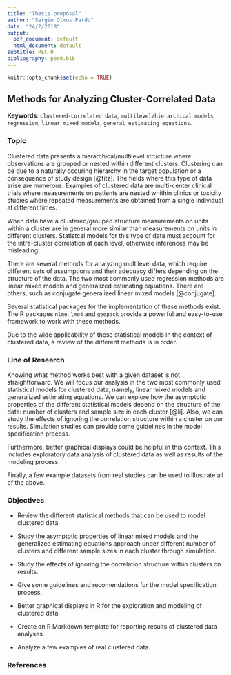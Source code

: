 ```yaml
---
title: "Thesis proposal"
author: "Sergio Olmos Pardo"
date: "24/2/2018"
output:
  pdf_document: default
  html_document: default
subtitle: PEC 0
bibliography: pec0.bib
---
```


```r
knitr::opts_chunk$set(echo = TRUE)
```

## Methods for Analyzing Cluster-Correlated Data

**Keywords**: `clustered-correlated data`, `multilevel/hierarchical models`, `regression`, `linear mixed models`, `general estimating equations`.


### Topic

Clustered data presents a hierarchical/multilevel structure where observations are grouped or nested within different clusters. Clustering can be due to a naturally occuring hierarchy in the target population or a consequence of study design [@fitz]. The fields where this type of data arise are numerous. Examples of clustered data are multi-center clinical trials where measurements on patients are nested whithin clinics or toxicity studies where repeated measurements are obtained from a single individual at different times.

When data have a clustered/grouped structure measurements on units within a cluster are in general more similar than measurements on units in different clusters. Statistcal models for this type of data must account for the intra-cluster correlation at each level, otherwise inferences may be misleading.

There are several methods for analyzing multilevel data, which require different sets of assumptions and their adecuacy differs depending on the structure of the data. The two most commonly used regression methods are linear mixed models and generalized estimating equations. There are others, such as conjugate generalized linear mixed models [@conjugate].

Several statistical packages for the implementation of these methods exist. The R packages `nlme`, `lme4` and `geepack` provide a powerful and easy-to-use framework to work with these methods.

Due to the wide applicability of these statistical models in the context of clustered data, a review of the different methods is in order.

### Line of Research
Knowing what method works best with a given dataset is not straightforward. We will focus our analysis in the two most commonly used statistical models for clustered data, namely, linear mixed models and generalized estimating equations. We can explore how the asymptotic properties of the different statistical models depend on the structure of the data: number of clusters and sample size in each cluster [@li]. Also, we can study the effects of ignoring the correlation structure within a cluster on our results. Simulation studies can provide some guidelines in the model specification process.

Furthermore, better graphical displays could be helpful in this context. This includes exploratory data analysis of clustered data as well as results of the modeling process.

Finally, a few example datasets from real studies can be used to illustrate all of the above.

\newpage

### Objectives

* Review the different statistical methods that can be used to model clustered data.

* Study the asymptotic properties of linear mixed models and the generalized estimating equations approach under different number of clusters and different sample sizes in each cluster through simulation.

* Study the effects of ignoring the correlation structure within clusters on results.

* Give some guidelines and recomendations for the model specification process.

* Better graphical displays in R for the exploration and modeling of clustered data.

* Create an R Markdown template for reporting results of clustered data analyses.

* Analyze a few examples of real clustered data.


### References
